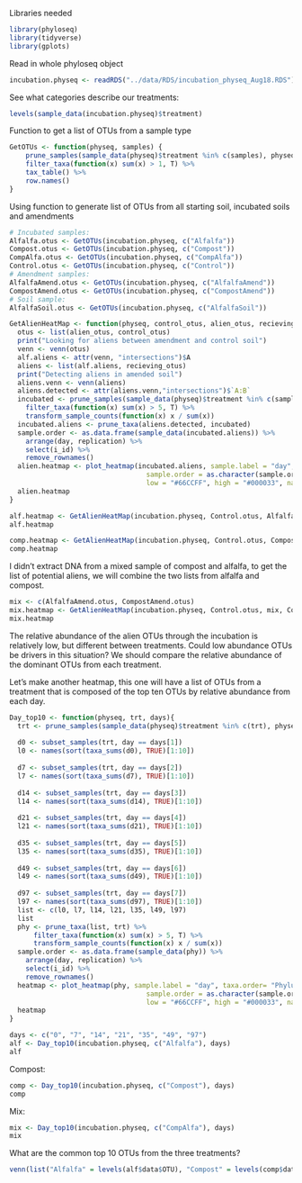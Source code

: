 Libraries needed
```r
library(phyloseq)
library(tidyverse)
library(gplots)
```

Read in whole phyloseq object
```r
incubation.physeq <- readRDS("../data/RDS/incubation_physeq_Aug18.RDS")
```

See what categories describe our treatments:
```r
levels(sample_data(incubation.physeq)$treatment)
```

Function to get a list of OTUs from a sample type
```r
GetOTUs <- function(physeq, samples) {
    prune_samples(sample_data(physeq)$treatment %in% c(samples), physeq) %>%
    filter_taxa(function(x) sum(x) > 1, T) %>%
    tax_table() %>%
    row.names()
}
```

Using function to generate list of OTUs from all starting soil, incubated soils and amendments
```r
# Incubated samples:
Alfalfa.otus <- GetOTUs(incubation.physeq, c("Alfalfa"))
Compost.otus <- GetOTUs(incubation.physeq, c("Compost"))
CompAlfa.otus <- GetOTUs(incubation.physeq, c("CompAlfa"))
Control.otus <- GetOTUs(incubation.physeq, c("Control"))
# Amendment samples:
AlfalfaAmend.otus <- GetOTUs(incubation.physeq, c("AlfalfaAmend"))
CompostAmend.otus <- GetOTUs(incubation.physeq, c("CompostAmend"))
# Soil sample:
AlfalfaSoil.otus <- GetOTUs(incubation.physeq, c("AlfalfaSoil"))
```

```r
GetAlienHeatMap <- function(physeq, control_otus, alien_otus, recieving_otus, samples){
  otus <- list(alien_otus, control_otus) 
  print("Looking for aliens between amendment and control soil")
  venn <- venn(otus)
  alf.aliens <- attr(venn, "intersections")$A
  aliens <- list(alf.aliens, recieving_otus)
  print("Detecting aliens in amended soil")
  aliens.venn <- venn(aliens)
  aliens.detected <- attr(aliens.venn,"intersections")$`A:B`
  incubated <- prune_samples(sample_data(physeq)$treatment %in% c(samples), physeq) %>%
    filter_taxa(function(x) sum(x) > 5, T) %>%
    transform_sample_counts(function(x) x / sum(x)) 
  incubated.aliens <- prune_taxa(aliens.detected, incubated)
  sample.order <- as.data.frame(sample_data(incubated.aliens)) %>%
    arrange(day, replication) %>%
    select(i_id) %>%
    remove_rownames()   
  alien.heatmap <- plot_heatmap(incubated.aliens, sample.label = "day", taxa.order= "Phylum", taxa.label = "Genus",
                                  sample.order = as.character(sample.order$i_id), 
                                  low = "#66CCFF", high = "#000033", na.value = "white")
  alien.heatmap
}
```

```r
alf.heatmap <- GetAlienHeatMap(incubation.physeq, Control.otus, AlfalfaAmend.otus, Alfalfa.otus, c("Alfalfa"))
alf.heatmap
```
```r
comp.heatmap <- GetAlienHeatMap(incubation.physeq, Control.otus, CompostAmend.otus, Compost.otus, c("Compost"))
comp.heatmap
```

I didn't extract DNA from a mixed sample of compost and alfalfa, to get the list of potential aliens, we will combine the two lists from alfalfa and compost.

```r
mix <- c(AlfalfaAmend.otus, CompostAmend.otus)
mix.heatmap <- GetAlienHeatMap(incubation.physeq, Control.otus, mix, CompAlfa.otus, c("CompAlfa"))
mix.heatmap
```

The relative abundance of the alien OTUs through the incubation is relatively low, but different between treatments. Could low abundance OTUs be drivers in this situation? We should compare the relative abundance of the dominant OTUs from each treatment.

Let's make another heatmap, this one will have a list of OTUs from a treatment that is composed of the top ten OTUs by relative abundance from each day. 

```r
Day_top10 <- function(physeq, trt, days){
  trt <- prune_samples(sample_data(physeq)$treatment %in% c(trt), physeq)
  
  d0 <- subset_samples(trt, day == days[1]) 
  l0 <- names(sort(taxa_sums(d0), TRUE)[1:10])
  
  d7 <- subset_samples(trt, day == days[2]) 
  l7 <- names(sort(taxa_sums(d7), TRUE)[1:10])   
  
  d14 <- subset_samples(trt, day == days[3]) 
  l14 <- names(sort(taxa_sums(d14), TRUE)[1:10])   
  
  d21 <- subset_samples(trt, day == days[4]) 
  l21 <- names(sort(taxa_sums(d21), TRUE)[1:10])
  
  d35 <- subset_samples(trt, day == days[5]) 
  l35 <- names(sort(taxa_sums(d35), TRUE)[1:10])
  
  d49 <- subset_samples(trt, day == days[6]) 
  l49 <- names(sort(taxa_sums(d49), TRUE)[1:10])
  
  d97 <- subset_samples(trt, day == days[7])
  l97 <- names(sort(taxa_sums(d97), TRUE)[1:10])
  list <- c(l0, l7, l14, l21, l35, l49, l97)
  list
  phy <- prune_taxa(list, trt) %>%
      filter_taxa(function(x) sum(x) > 5, T) %>%
      transform_sample_counts(function(x) x / sum(x))
  sample.order <- as.data.frame(sample_data(phy)) %>%
    arrange(day, replication) %>%
    select(i_id) %>%
    remove_rownames()   
  heatmap <- plot_heatmap(phy, sample.label = "day", taxa.order= "Phylum", taxa.label = "Genus",
                                  sample.order = as.character(sample.order$i_id), 
                                  low = "#66CCFF", high = "#000033", na.value = "white")
  heatmap
}
```

```r

days <- c("0", "7", "14", "21", "35", "49", "97")
alf <- Day_top10(incubation.physeq, c("Alfalfa"), days)
alf
```

Compost:
```r
comp <- Day_top10(incubation.physeq, c("Compost"), days)
comp
```

Mix:
```r
mix <- Day_top10(incubation.physeq, c("CompAlfa"), days)
mix
```

What are the common top 10 OTUs from the three treatments?
```r
venn(list("Alfalfa" = levels(alf$data$OTU), "Compost" = levels(comp$data$OTU), "Mix" = levels(mix$data$OTU)))
```


